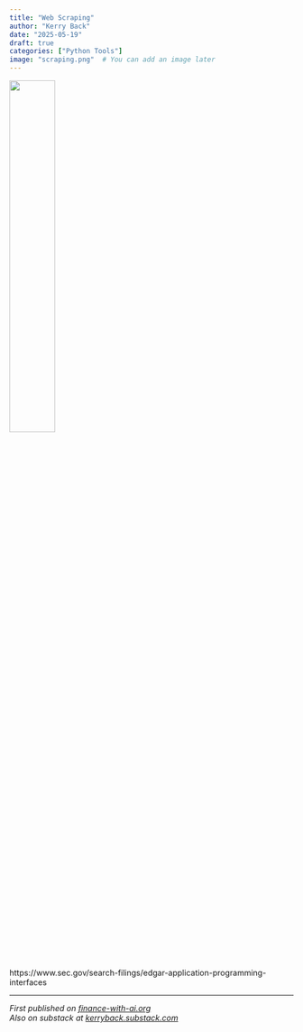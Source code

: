 ```yaml
---
title: "Web Scraping"
author: "Kerry Back"
date: "2025-05-19"
draft: true
categories: ["Python Tools"]
image: "scraping.png"  # You can add an image later
---
```


![](scraping.png){width=40% fig-align="center"}

https://www.sec.gov/search-filings/edgar-application-programming-interfaces

---

*First published on [finance-with-ai.org](https://finance-with-ai.org)* <br>
*Also on substack at [kerryback.substack.com](https://kerryback.substack.com)*
